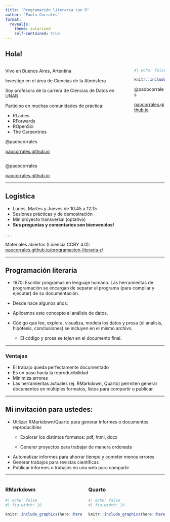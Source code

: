 ```yaml
---
title: "Programación literaria con R"
author: "Paola Corrales"
format: 
  revealjs:
    theme: solarized
    self-contained: true
---
```


## Hola!

::: columns
::: {.column width="80%"}
Vivo en Buenos Aires, Artentina

Investigo en el área de Ciencias de la Atmósfera

Soy profesora de la carrera de Ciencias de Datos en UNAB

Participo en muchas comunidades de práctica:

-   RLadies
-   RForwards
-   ROpenSci
-   The Carpentries

@paobcorrales

[paocorrales.github.io](https://paocorrales.github.io/)
:::

::: {.column width="20%"}
```r
#| echo: false

knitr::include_graphics(here::here("img/pao_circle.png"))
```

@paobcorrales

[paocorrales.github.io](https://paocorrales.github.io/)
:::
:::

@paobcorrales

[paocorrales.github.io](https://paocorrales.github.io/)

------------------------------------------------------------------------

## Logística

::: incremental
-   Lunes, Martes y Jueves de 10:45 a 12:15
-   Sesiones prácticas y de demostración
-   Miniproyecto transversal (optativo)
-   **Sus preguntas y comentarios son bienvenidos!**
:::

. . .

Materiales abiertos (Licencia CCBY 4.0): [paocorrales.github.io/programacion-literaria-r/](https://paocorrales.github.io/programacion-literaria-r/)

------------------------------------------------------------------------

## Programación literaria

-   1970: Escribir programas en lenguaje humano.
    Las herramientas de programación se encargan de separar el programa (para compilar y ejecutar) de su documentación.

-   Desde hace algunos años:

-   Aplicamos este concepto al análisis de datos.

-   Código que lee, explora, visualiza, modela los datos y prosa (el analisis, hipótesis, conclusiones) se incluyen en el mismo archivo.

    -   El código y prosa se *tejen* en el documento final.

------------------------------------------------------------------------

### Ventajas

-   El trabajo queda perfectamente documentado
-   Es un paso hacía la reproducibilidad
-   Minimiza errores
-   Las herramientas actuales (ej. RMarkdown, Quarto) permiten generar documentos en múltiples formatos, listos para compartir o publicar.

------------------------------------------------------------------------

## Mi invitación para ustedes:

-   Utilizar RMarkdown/Quarto para generar informes o documentos reproducibles
    -   Explorar los distintos formatos: pdf, html, docx

    -   Generar proyectos para trabajar de manera ordenada
-   Automatizar informes para ahorrar tiempo y cometer menos errores
-   Generar trabajos para revistas científicas
-   Publicar informes o trabajos en una web para compartir

------------------------------------------------------------------------

::: columns
::: {.column width="50%"}
### RMarkdown

```r
#| echo: false
#| fig-width: 10

knitr::include_graphics(here::here("img/ejemplo-rmarkdown.png"))
```
:::

::: {.column width="50%"}
### Quarto

```r
#| echo: false
#| fig-width: 10

knitr::include_graphics(here::here("img/ejemplo-quarto.png"))
```
:::
:::
